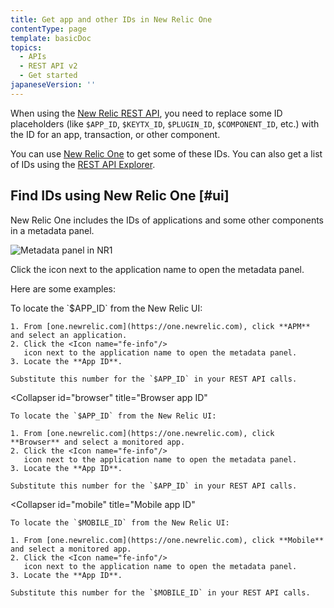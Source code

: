 ```yaml
---
title: Get app and other IDs in New Relic One
contentType: page
template: basicDoc
topics:
  - APIs
  - REST API v2
  - Get started
japaneseVersion: ''
---
```


When using the [New Relic REST API](/docs/apis/rest-api-v2/getting-started/introduction-new-relic-rest-api-v2), you need to replace some ID placeholders (like `$APP_ID`, `$KEYTX_ID`, `$PLUGIN_ID`, `$COMPONENT_ID`, etc.) with the ID for an app, transaction, or other component.

You can use [New Relic One](/docs/new-relic-one/use-new-relic-one/get-started/introduction-new-relic-one) to get some of these IDs. You can also get a list of IDs using the [REST API Explorer](/docs/apis/rest-api-v2/get-started/list-application-id-host-id-instance-id).

## Find IDs using New Relic One [#ui]

New Relic One includes the IDs of applications and some other components in a metadata panel.

![Metadata panel in NR1](./images/2020-08-07-15.29.26.gif "Metadata panel in NR1")

Click the <Icon name="fe-info"/>
icon next to the application name to open the metadata panel.

Here are some examples:

<CollapserGroup>
  <Collapser
    id="apm"
    title="APM: App ID"
  >
    To locate the `$APP_ID` from the New Relic UI:

    1. From [one.newrelic.com](https://one.newrelic.com), click **APM** and select an application.
    2. Click the <Icon name="fe-info"/>
       icon next to the application name to open the metadata panel.
    3. Locate the **App ID**.

    Substitute this number for the `$APP_ID` in your REST API calls.
  </Collapser>

  <Collapser
    id="browser"
    title="Browser app ID"
  >
    To locate the `$APP_ID` from the New Relic UI:

    1. From [one.newrelic.com](https://one.newrelic.com), click **Browser** and select a monitored app.
    2. Click the <Icon name="fe-info"/>
       icon next to the application name to open the metadata panel.
    3. Locate the **App ID**.

    Substitute this number for the `$APP_ID` in your REST API calls.
  </Collapser>

  <Collapser
    id="mobile"
    title="Mobile app ID"
  >
    To locate the `$MOBILE_ID` from the New Relic UI:

    1. From [one.newrelic.com](https://one.newrelic.com), click **Mobile** and select a monitored app.
    2. Click the <Icon name="fe-info"/>
       icon next to the application name to open the metadata panel.
    3. Locate the **App ID**.

    Substitute this number for the `$MOBILE_ID` in your REST API calls.
  </Collapser>
</CollapserGroup>
